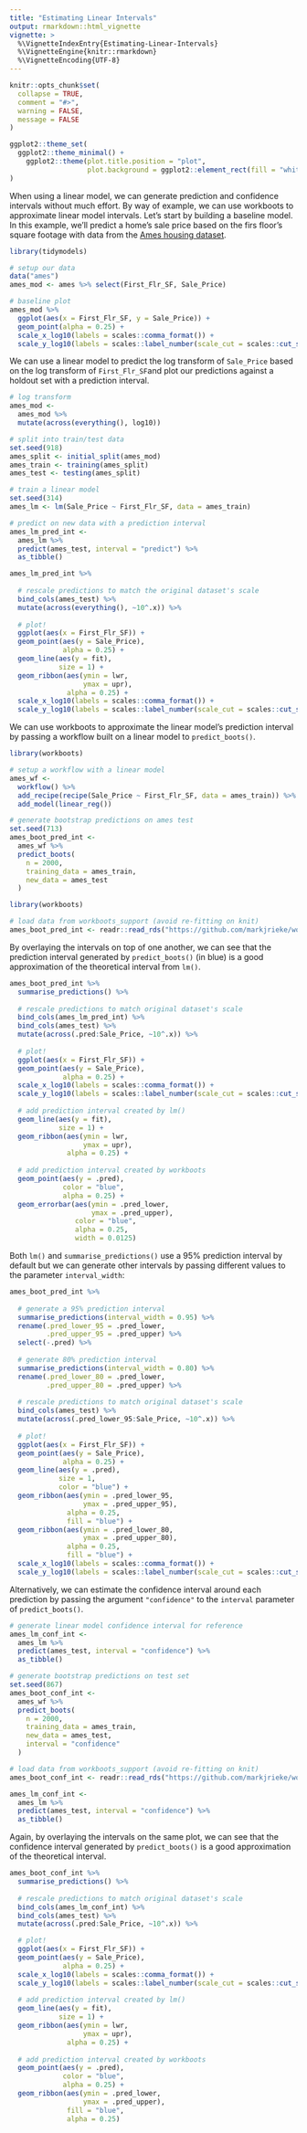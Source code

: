```yaml
---
title: "Estimating Linear Intervals"
output: rmarkdown::html_vignette
vignette: >
  %\VignetteIndexEntry{Estimating-Linear-Intervals}
  %\VignetteEngine{knitr::rmarkdown}
  %\VignetteEncoding{UTF-8}
---
```


```r
knitr::opts_chunk$set(
  collapse = TRUE,
  comment = "#>",
  warning = FALSE,
  message = FALSE
)

ggplot2::theme_set(
  ggplot2::theme_minimal() +
    ggplot2::theme(plot.title.position = "plot",
                   plot.background = ggplot2::element_rect(fill = "white", color = "white"))
)
```

When using a linear model, we can generate prediction and confidence intervals without much effort. By way of example, we can use workboots to approximate linear model intervals. Let's start by building a baseline model. In this example, we'll predict a home's sale price based on the firs floor's square footage with data from the [Ames housing dataset](https://modeldata.tidymodels.org/reference/ames.html).

```r
library(tidymodels)

# setup our data
data("ames")
ames_mod <- ames %>% select(First_Flr_SF, Sale_Price)

# baseline plot
ames_mod %>%
  ggplot(aes(x = First_Flr_SF, y = Sale_Price)) +
  geom_point(alpha = 0.25) +
  scale_x_log10(labels = scales::comma_format()) +
  scale_y_log10(labels = scales::label_number(scale_cut = scales::cut_short_scale()))
```

We can use a linear model to predict the log transform of `Sale_Price` based on the log transform of `First_Flr_SF`and plot our predictions against a holdout set with a prediction interval. 

```r
# log transform
ames_mod <-
  ames_mod %>%
  mutate(across(everything(), log10))

# split into train/test data
set.seed(918)
ames_split <- initial_split(ames_mod)
ames_train <- training(ames_split)
ames_test <- testing(ames_split)

# train a linear model
set.seed(314)
ames_lm <- lm(Sale_Price ~ First_Flr_SF, data = ames_train)

# predict on new data with a prediction interval
ames_lm_pred_int <-
  ames_lm %>%
  predict(ames_test, interval = "predict") %>%
  as_tibble()

ames_lm_pred_int %>%
  
  # rescale predictions to match the original dataset's scale
  bind_cols(ames_test) %>%
  mutate(across(everything(), ~10^.x)) %>%
  
  # plot!
  ggplot(aes(x = First_Flr_SF)) +
  geom_point(aes(y = Sale_Price),
             alpha = 0.25) +
  geom_line(aes(y = fit),
            size = 1) +
  geom_ribbon(aes(ymin = lwr,
                  ymax = upr),
              alpha = 0.25) +
  scale_x_log10(labels = scales::comma_format()) +
  scale_y_log10(labels = scales::label_number(scale_cut = scales::cut_short_scale()))
```

We can use workboots to approximate the linear model's prediction interval by passing a workflow built on a linear model to `predict_boots()`.

```r
library(workboots)

# setup a workflow with a linear model
ames_wf <-
  workflow() %>%
  add_recipe(recipe(Sale_Price ~ First_Flr_SF, data = ames_train)) %>%
  add_model(linear_reg())

# generate bootstrap predictions on ames test
set.seed(713)
ames_boot_pred_int <- 
  ames_wf %>%
  predict_boots(
    n = 2000,
    training_data = ames_train,
    new_data = ames_test
  )
```

```r
library(workboots)

# load data from workboots_support (avoid re-fitting on knit)
ames_boot_pred_int <- readr::read_rds("https://github.com/markjrieke/workboots_support/blob/main/data/ames_boot_pred_int.rds?raw=true")
```

By overlaying the intervals on top of one another, we can see that the prediction interval generated by `predict_boots()` (in blue) is a good approximation of the theoretical interval from `lm()`. 

```r
ames_boot_pred_int %>%
  summarise_predictions() %>%
  
  # rescale predictions to match original dataset's scale
  bind_cols(ames_lm_pred_int) %>%
  bind_cols(ames_test) %>%
  mutate(across(.pred:Sale_Price, ~10^.x)) %>%
  
  # plot!
  ggplot(aes(x = First_Flr_SF)) +
  geom_point(aes(y = Sale_Price),
             alpha = 0.25) +
  scale_x_log10(labels = scales::comma_format()) +
  scale_y_log10(labels = scales::label_number(scale_cut = scales::cut_short_scale())) +
  
  # add prediction interval created by lm()
  geom_line(aes(y = fit),
            size = 1) +
  geom_ribbon(aes(ymin = lwr,
                  ymax = upr),
              alpha = 0.25) +
  
  # add prediction interval created by workboots
  geom_point(aes(y = .pred),
             color = "blue",
             alpha = 0.25) +
  geom_errorbar(aes(ymin = .pred_lower,
                    ymax = .pred_upper),
                color = "blue",
                alpha = 0.25,
                width = 0.0125)
```

Both `lm()` and `summarise_predictions()` use a 95% prediction interval by default but we can generate other intervals by passing different values to the parameter `interval_width`:

```r
ames_boot_pred_int %>%
  
  # generate a 95% prediction interval
  summarise_predictions(interval_width = 0.95) %>%
  rename(.pred_lower_95 = .pred_lower,
         .pred_upper_95 = .pred_upper) %>%
  select(-.pred) %>%
  
  # generate 80% prediction interval
  summarise_predictions(interval_width = 0.80) %>%
  rename(.pred_lower_80 = .pred_lower,
         .pred_upper_80 = .pred_upper) %>%
  
  # rescale predictions to match original dataset's scale
  bind_cols(ames_test) %>%
  mutate(across(.pred_lower_95:Sale_Price, ~10^.x)) %>%
  
  # plot!
  ggplot(aes(x = First_Flr_SF)) +
  geom_point(aes(y = Sale_Price),
             alpha = 0.25) +
  geom_line(aes(y = .pred),
            size = 1,
            color = "blue") +
  geom_ribbon(aes(ymin = .pred_lower_95,
                  ymax = .pred_upper_95),
              alpha = 0.25,
              fill = "blue") +
  geom_ribbon(aes(ymin = .pred_lower_80,
                  ymax = .pred_upper_80),
              alpha = 0.25,
              fill = "blue") +
  scale_x_log10(labels = scales::comma_format()) +
  scale_y_log10(labels = scales::label_number(scale_cut = scales::cut_short_scale()))
```

Alternatively, we can estimate the confidence interval around each prediction by passing the argument `"confidence"` to the `interval` parameter of `predict_boots()`. 

```r
# generate linear model confidence interval for reference
ames_lm_conf_int <-
  ames_lm %>%
  predict(ames_test, interval = "confidence") %>%
  as_tibble()

# generate bootstrap predictions on test set
set.seed(867)
ames_boot_conf_int <-
  ames_wf %>%
  predict_boots(
    n = 2000,
    training_data = ames_train,
    new_data = ames_test,
    interval = "confidence"
  )
```

```r
# load data from workboots_support (avoid re-fitting on knit)
ames_boot_conf_int <- readr::read_rds("https://github.com/markjrieke/workboots_support/blob/main/data/ames_boot_conf_int.rds?raw=true")

ames_lm_conf_int <-
  ames_lm %>%
  predict(ames_test, interval = "confidence") %>%
  as_tibble()
```

Again, by overlaying the intervals on the same plot, we can see that the confidence interval generated by `predict_boots()` is a good approximation of the theoretical interval.

```r
ames_boot_conf_int %>%
  summarise_predictions() %>%
  
  # rescale predictions to match original dataset's scale
  bind_cols(ames_lm_conf_int) %>%
  bind_cols(ames_test) %>%
  mutate(across(.pred:Sale_Price, ~10^.x)) %>%

  # plot!
  ggplot(aes(x = First_Flr_SF)) +
  geom_point(aes(y = Sale_Price),
             alpha = 0.25) +
  scale_x_log10(labels = scales::comma_format()) +
  scale_y_log10(labels = scales::label_number(scale_cut = scales::cut_short_scale())) +
  
  # add prediction interval created by lm()
  geom_line(aes(y = fit),
            size = 1) +
  geom_ribbon(aes(ymin = lwr,
                  ymax = upr),
              alpha = 0.25) +
  
  # add prediction interval created by workboots
  geom_point(aes(y = .pred),
             color = "blue",
             alpha = 0.25) +
  geom_ribbon(aes(ymin = .pred_lower,
                  ymax = .pred_upper),
              fill = "blue",
              alpha = 0.25)
```



